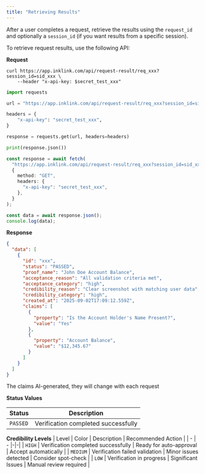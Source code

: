 ```yaml
---
title: "Retrieving Results"
---
```


After a user completes a request, retrieve the results using the `request_id` and optionally a `session_id` (if you want results from a specific session).

To retrieve request results, use the following API:

**Request**

<CodeGroup>

```shell curl
curl https://app.inklink.com/api/request-result/req_xxx?session_id=sid_xxx \
    --header "x-api-key: $secret_test_xxx"
```

```python Python
import requests

url = "https://app.inklink.com/api/request-result/req_xxx?session_id=sid_xxx"

headers = {
    "x-api-key": "secret_test_xxx",
}

response = requests.get(url, headers=headers)

print(response.json())
```

```typescript TypeScript
const response = await fetch(
  "https://app.inklink.com/api/request-result/req_xxx?session_id=sid_xxx",
  {
    method: "GET",
    headers: {
      "x-api-key": "secret_test_xxx",
    },
  }
);

const data = await response.json();
console.log(data);
```

</CodeGroup>

**Response**

```json JSON
{
  "data": [
    {
      "id": "xxx",
      "status": "PASSED",
      "proof_name": "John Doe Account Balance",
      "acceptance_reason": "All validation criteria met",
      "acceptance_category": "high",
      "credibility_reason": "Clear screenshot with matching user data",
      "credibility_category": "high",
      "created_at": "2025-09-02T17:09:12.559Z",
      "claims": [
        {
          "property": "Is the Account Holder's Name Present?",
          "value": "Yes"
        },
        {
          "property": "Account Balance",
          "value": "$12,345.67"
        }
      ]
    }
  ]
}
```

The claims AI-generated, they will change with each request

**Status Values**

| Status   | Description                         |
| -------- | ----------------------------------- |
| `PASSED` | Verification completed successfully |

**Credibility Levels**
| Level | Color | Description | Recommended Action |
| - | - |-|-|
| `HIGH` | Verification completed successfully | Ready for auto-approval | Accept automatically |
| `MEDIUM` | Verification failed validation | Minor issues detected | Consider spot-check |
| `LOW` | Verification in progress | Significant Issues | Manual review required |
